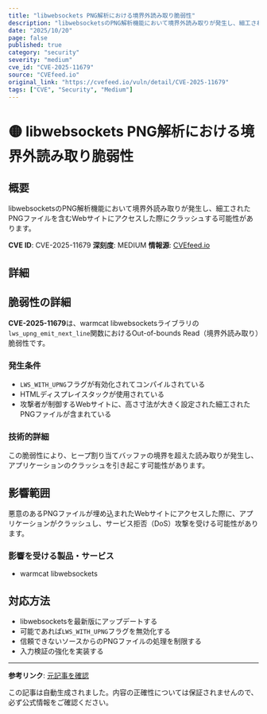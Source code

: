 ```yaml
---
title: "libwebsockets PNG解析における境界外読み取り脆弱性"
description: "libwebsocketsのPNG解析機能において境界外読み取りが発生し、細工されたPNGファイルを含むWebサイトにアクセスした際にクラッシュする可能性があります。"
date: "2025/10/20"
page: false
published: true
category: "security"
severity: "medium"
cve_id: "CVE-2025-11679"
source: "CVEfeed.io"
original_link: "https://cvefeed.io/vuln/detail/CVE-2025-11679"
tags: ["CVE", "Security", "Medium"]
---
```


# 🟡 libwebsockets PNG解析における境界外読み取り脆弱性

## 概要

libwebsocketsのPNG解析機能において境界外読み取りが発生し、細工されたPNGファイルを含むWebサイトにアクセスした際にクラッシュする可能性があります。

**CVE ID**: CVE-2025-11679
**深刻度**: MEDIUM
**情報源**: [CVEfeed.io](https://cvefeed.io/vuln/detail/CVE-2025-11679)

## 詳細

## 脆弱性の詳細

**CVE-2025-11679**は、warmcat libwebsocketsライブラリの`lws_upng_emit_next_line`関数におけるOut-of-bounds Read（境界外読み取り）脆弱性です。

### 発生条件
- `LWS_WITH_UPNG`フラグが有効化されてコンパイルされている
- HTMLディスプレイスタックが使用されている
- 攻撃者が制御するWebサイトに、高さ寸法が大きく設定された細工されたPNGファイルが含まれている

### 技術的詳細
この脆弱性により、ヒープ割り当てバッファの境界を超えた読み取りが発生し、アプリケーションのクラッシュを引き起こす可能性があります。

## 影響範囲

悪意のあるPNGファイルが埋め込まれたWebサイトにアクセスした際に、アプリケーションがクラッシュし、サービス拒否（DoS）攻撃を受ける可能性があります。


### 影響を受ける製品・サービス

- warmcat libwebsockets


## 対応方法

- libwebsocketsを最新版にアップデートする
- 可能であれば`LWS_WITH_UPNG`フラグを無効化する
- 信頼できないソースからのPNGファイルの処理を制限する
- 入力検証の強化を実装する

---

**参考リンク**: [元記事を確認](https://cvefeed.io/vuln/detail/CVE-2025-11679)

この記事は自動生成されました。内容の正確性については保証されませんので、必ず公式情報をご確認ください。
